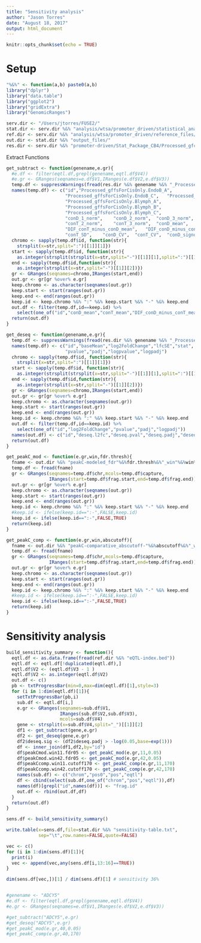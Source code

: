 ```yaml
---
title: "Sensitivity analysis"
author: "Jason Torres"
date: "August 18, 2017"
output: html_document
---
```


```r
knitr::opts_chunk$set(echo = TRUE)
```


# Setup 

```r

"%&%" <- function(a,b) paste0(a,b)
library("dplyr")
library("data.table")
library("ggplot2")
library("gridExtra")
library("GenomicRanges")

serv.dir <- "/Users/jtorres/FUSE2/"
stat.dir <- serv.dir %&% "analysis/wtsa/promoter_driven/statistical_analysis/"
ref.dir <- serv.dir %&% "analysis/wtsa/promoter_driven/reference_files/"
out.dir <- stat.dir %&% "output_files/"
res.dir <- serv.dir %&% "promoter-driven/Stat_Package_CB4/Processed_gfc/R_files/"


```


Extract Functions 

```r



get_subtract <- function(genename,e.gr){
  #e.df <- filter(eqtl.df,grepl(genename,eqtl.df$V4))
  #e.gr <- GRanges(seqnames=e.df$V1,IRanges(e.df$V2,e.df$V3))
  temp.df <- suppressWarnings(fread(res.dir %&% genename %&% "_Processed_R_analysis.txt"))
  names(temp.df) <- c("id","Processed_gffsForCisOnly.EndoB_A",	
                      "Processed_gffsForCisOnly.EndoB_C",	"Processed_gffsForCisOnly.EndoB_D",
                      "Processed_gffsForCisOnly.Blymph_A",
                      "Processed_gffsForCisOnly.Blymph_B",
                      "Processed_gffsForCisOnly.Blymph_C",
                      "conD_1_norm",	"conD_2_norm",	"conD_3_norm",	"conT_1_norm",
                      "conT_2_norm",	"conT_3_norm",	"conD_mean",	"conT_mean",
                      "DIF_conT_minus_conD_mean",	"DIF_conD_minus_conT_mean",	"conD_SD",
                      "conT_SD",	"conD_CV",	"conT_CV",	"conD_signoise",	"conT_signoise")
  chromo <- sapply(temp.df$id, function(str){
    strsplit(x=str,split=":")[[1]][1]})
  start <- sapply(temp.df$id, function(str){ 
    as.integer(strsplit(strsplit(x=str,split="-")[[1]][1],split=":")[[1]][2])})
  end <- sapply(temp.df$id,function(str){
    as.integer(strsplit(x=str,split="-")[[1]][2])})
  gr <- GRanges(seqnames=chromo,IRanges(start,end))
  out.gr <- gr[gr %over% e.gr]
  keep.chromo <- as.character(seqnames(out.gr))
  keep.start <- start(ranges(out.gr))
  keep.end <- end(ranges(out.gr))
  keep.id <- keep.chromo %&% ":" %&% keep.start %&% "-" %&% keep.end
  out.df <- filter(temp.df,id==keep.id) %>% 
    select(one_of("id","conD_mean","conT_mean","DIF_conD_minus_conT_mean"))
  return(out.df)
}

get_deseq <- function(genename,e.gr){
  temp.df <- suppressWarnings(fread(res.dir %&% genename %&% "_Processed_DESeq_analysis.txt"))
  names(temp.df) <- c("id","baseMean","log2FoldChange","lfcSE","stat",
                      "pvalue","padj","logpvalue","logpadj")
  chromo <- sapply(temp.df$id, function(str){
    strsplit(x=str,split=":")[[1]][1]})
  start <- sapply(temp.df$id, function(str){ 
    as.integer(strsplit(strsplit(x=str,split="-")[[1]][1],split=":")[[1]][2])})
  end <- sapply(temp.df$id,function(str){
    as.integer(strsplit(x=str,split="-")[[1]][2])})
  gr <- GRanges(seqnames=chromo,IRanges(start,end))
  out.gr <- gr[gr %over% e.gr]
  keep.chromo <- as.character(seqnames(out.gr))
  keep.start <- start(ranges(out.gr))
  keep.end <- end(ranges(out.gr))
  keep.id <- keep.chromo %&% ":" %&% keep.start %&% "-" %&% keep.end
  out.df <- filter(temp.df,id==keep.id) %>% 
    select(one_of("id","log2FoldChange","pvalue","padj","logpadj"))
  names(out.df) <- c("id","deseq.l2fc","deseq.pval","deseq.padj","deseq.logpadj")
  return(out.df)
}

get_peakC_mod <- function(e.gr,win,fdr.thresh){
  fname <- out.dir %&% "peakC-modeled_fdr"%&%fdr.thresh%&%"_win"%&%win%&%".txt"
  temp.df <- fread(fname)
  gr <- GRanges(seqnames=temp.df$chr,mcols=temp.df$capture,
                IRanges(start=temp.df$frag.start,end=temp.df$frag.end)) 
  out.gr <- gr[gr %over% e.gr]
  keep.chromo <- as.character(seqnames(out.gr))
  keep.start <- start(ranges(out.gr))
  keep.end <- end(ranges(out.gr))
  keep.id <- keep.chromo %&% ":" %&% keep.start %&% "-" %&% keep.end
  #keep.id <- ifelse(keep.id==":-",FALSE,keep.id)
  keep.id <- ifelse(keep.id==":-",FALSE,TRUE)
  return(keep.id)
}

get_peakC_comp <- function(e.gr,win,abscutoff){
  fname <- out.dir %&% "peakC-comparative_abscutoff-"%&%abscutoff%&%"_win"%&%win%&%".txt"
  temp.df <- fread(fname)
  gr <- GRanges(seqnames=temp.df$chr,mcols=temp.df$capture,
                IRanges(start=temp.df$frag.start,end=temp.df$frag.end)) 
  out.gr <- gr[gr %over% e.gr]
  keep.chromo <- as.character(seqnames(out.gr))
  keep.start <- start(ranges(out.gr))
  keep.end <- end(ranges(out.gr))
  keep.id <- keep.chromo %&% ":" %&% keep.start %&% "-" %&% keep.end
  #keep.id <- ifelse(keep.id==":-",FALSE,keep.id)
  keep.id <- ifelse(keep.id==":-",FALSE,TRUE)
  return(keep.id)
}

```


# Sensitivity analysis 

```r


build_sensitivity_summary <- function(){
  eqtl.df <- as.data.frame(fread(ref.dir %&% "eQTL-index.bed"))
  eqtl.df <- eqtl.df[!duplicated(eqtl.df),]
  eqtl.df$V2 <- (eqtl.df$V3 - 1 ) 
  eqtl.df$V2 <- as.integer(eqtl.df$V2)
  out.df <- c() 
  pb <- txtProgressBar(min=0,max=dim(eqtl.df)[1],style=3)
  for (i in 1:dim(eqtl.df)[1]){
    setTxtProgressBar(pb,i)
    sub.df <- eqtl.df[i,]
    e.gr <- GRanges(seqnames=sub.df$V1,
                    IRanges(sub.df$V2,sub.df$V3),
                    mcols=sub.df$V4)
    gene <- strsplit(x=sub.df$V4,split="_")[[1]][2]
    df1 <- get_subtract(gene,e.gr)
    df2 <- get_deseq(gene,e.gr)
    df2$deseq.sig <- (df2$deseq.padj > -log(0.05,base=exp(1)))
    df <- inner_join(df1,df2,by="id")
    df$peakCmod.win11.fdr05 <- get_peakC_mod(e.gr,11,0.05)
    df$peakCmod.win42.fdr05 <- get_peakC_mod(e.gr,42,0.05)
    df$peakCcomp.win11.cutoff170 <- get_peakC_comp(e.gr,11,170)
    df$peakCcomp.win42.cutoff170 <- get_peakC_comp(e.gr,42,170)
    names(sub.df) <- c("chrom","pos0","pos","eqtl")
    df <- cbind(select(sub.df,one_of("chrom","pos","eqtl")),df)
    names(df)[grepl("id",names(df))] <- "frag.id"
    out.df <- rbind(out.df,df)
  }
  return(out.df)
}

sens.df <- build_sensitivity_summary()

write.table(x=sens.df,file=stat.dir %&% "sensitivity-table.txt",
            sep="\t",row.names=FALSE,quote=FALSE)

vec <- c()
for (i in 1:dim(sens.df)[1]){
  print(i)
  vec <- append(vec,any(sens.df[i,13:16]==TRUE))
}

dim(sens.df[vec,])[1] / dim(sens.df)[1] # sensitivity 36% 


#genename <- "ADCY5"
#e.df <- filter(eqtl.df,grepl(genename,eqtl.df$V4))
#e.gr <- GRanges(seqnames=e.df$V1,IRanges(e.df$V2,e.df$V3))

#get_subtract("ADCY5",e.gr)
#get_deseq("ADCY5",e.gr)
#get_peakC_mod(e.gr,40,0.05)
#get_peakC_comp(e.gr,40,170)

```








